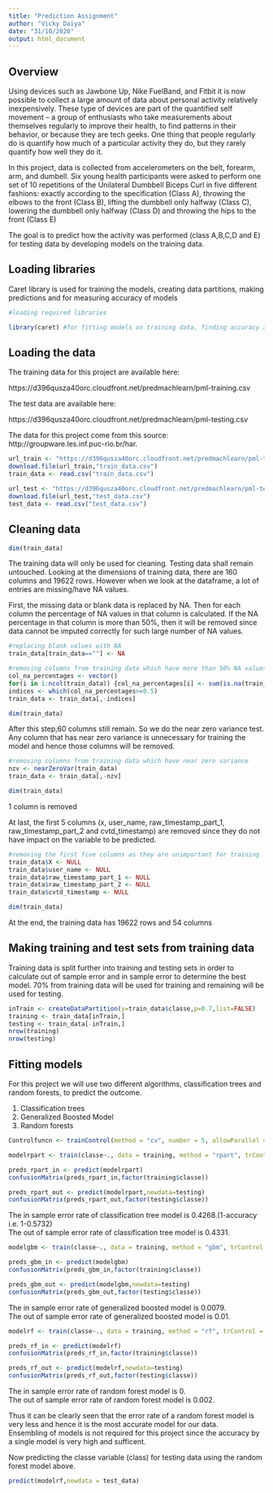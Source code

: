 ---
title: "Prediction Assignment"
author: "Vicky Daiya"
date: "31/10/2020"
output: html_document
---

## Overview

Using devices such as Jawbone Up, Nike FuelBand, and Fitbit it is now possible to collect a large amount of data about personal activity relatively inexpensively. These type of devices are part of the quantified self movement – a group of enthusiasts who take measurements about themselves regularly to improve their health, to find patterns in their behavior, or because they are tech geeks. One thing that people regularly do is quantify how much of a particular activity they do, but they rarely quantify how well they do it.  

In this project, data is collected from accelerometers on the belt, forearm, arm, and dumbell. Six young health participants were asked to perform one set of 10 repetitions of the Unilateral Dumbbell Biceps Curl in five different fashions: exactly according to the specification (Class A), throwing the elbows to the front (Class B), lifting the dumbbell only halfway (Class C), lowering the dumbbell only halfway (Class D) and throwing the hips to the front (Class E)

The goal is to predict how the activity was performed (class A,B,C,D and E) for testing data by developing models on the training data.

## Loading libraries

Caret library is used for training the models, creating data partitions, making predictions and for measuring accuracy of models

```{r libs}
#loading required libraries

library(caret) #for fitting models on training data, finding accuracy and predicting on test set
```

## Loading the data

The training data for this project are available here:

https://d396qusza40orc.cloudfront.net/predmachlearn/pml-training.csv

The test data are available here:

https://d396qusza40orc.cloudfront.net/predmachlearn/pml-testing.csv

The data for this project come from this source: http://groupware.les.inf.puc-rio.br/har.

```{r loading,cache=TRUE}
url_train <- "https://d396qusza40orc.cloudfront.net/predmachlearn/pml-training.csv"
download.file(url_train,"train_data.csv")
train_data <- read.csv("train_data.csv")

url_test <- "https://d396qusza40orc.cloudfront.net/predmachlearn/pml-testing.csv"
download.file(url_test,"test_data.csv")
test_data <- read.csv("test_data.csv")
```

## Cleaning data

```{r}
dim(train_data)
```

The training data will only be used for cleaning. Testing data shall remain untouched. Looking at the dimensions of training data, there are 160 columns and 19622 rows. However when we look at the dataframe, a lot of entries are missing/have NA values.   

First, the missing data or blank data is replaced by NA. Then for each column the percentage of NA values in that column is calculated. If the NA percentage in that column is more than 50%, then it will be removed since data cannot be imputed correctly for such large number of NA values.  

```{r cleaning}

#replacing blank values with NA
train_data[train_data==""] <- NA

#removing columns from training data which have more than 50% NA values 
col_na_percentages <- vector()
for(i in 1:ncol(train_data)) {col_na_percentages[i] <- sum(is.na(train_data[,i]))/nrow(train_data)}
indices <- which(col_na_percentages>=0.5)
train_data <- train_data[,-indices]

dim(train_data)
```

After this step,60 columns still remain. So we do the near zero variance test. Any column that has near zero variance is unnecessary for training the model and hence those columns will be removed.

```{r}

#removing columns from training data which have near zero variance
nzv <- nearZeroVar(train_data)
train_data <- train_data[,-nzv]

dim(train_data)
```

1 column is removed 

At last, the first 5 columns (x, user_name, raw_timestamp_part_1, raw_timestamp_part_2 and cvtd_timestamp) are removed since they do not have impact on the variable to be predicted. 

```{r}

#removing the first five columns as they are unimportant for training
train_data$X <- NULL
train_data$user_name <- NULL
train_data$raw_timestamp_part_1 <- NULL
train_data$raw_timestamp_part_2 <- NULL
train_data$cvtd_timestamp <- NULL

dim(train_data)
```

At the end, the training data has 19622 rows and 54 columns

## Making training and test sets from training data

Training data is split further into training and testing sets in order to calculate out of sample error and in sample error to determine the best model. 70% from training data will be used for training and remaining will be used for testing. 

```{r}
inTrain <- createDataPartition(y=train_data$classe,p=0.7,list=FALSE)
training <- train_data[inTrain,]
testing <- train_data[-inTrain,]
nrow(training)
nrow(testing)
```

## Fitting models

For this project we will use two different algorithms, classification trees and random forests, to predict the outcome.

1. Classification trees
2. Generalized Boosted Model 
3. Random forests

```{r rpart, cache=TRUE}
Controlfuncn <- trainControl(method = "cv", number = 5, allowParallel = TRUE)

modelrpart <- train(classe~., data = training, method = "rpart", trControl = Controlfuncn)

preds_rpart_in <- predict(modelrpart)
confusionMatrix(preds_rpart_in,factor(training$classe))

preds_rpart_out <- predict(modelrpart,newdata=testing)
confusionMatrix(preds_rpart_out,factor(testing$classe))

```

The in sample error rate of classification tree model is 0.4268.(1-accuracy i.e. 1-0.5732)  
The out of sample error rate of classification tree model is 0.4331.

```{r gbm train,cache=TRUE,results=FALSE}

modelgbm <- train(classe~., data = training, method = "gbm", trControl = Controlfuncn)

```

```{r gbm results}
preds_gbm_in <- predict(modelgbm)
confusionMatrix(preds_gbm_in,factor(training$classe))

preds_gbm_out <- predict(modelgbm,newdata=testing)
confusionMatrix(preds_gbm_out,factor(testing$classe))
```

The in sample error rate of generalized boosted model is 0.0079.  
The out of sample error rate of generalized boosted model is 0.01.


```{r rf, cache=TRUE}


modelrf <- train(classe~., data = training, method = "rf", trControl = Controlfuncn)

preds_rf_in <- predict(modelrf)
confusionMatrix(preds_rf_in,factor(training$classe))

preds_rf_out <- predict(modelrf,newdata=testing)
confusionMatrix(preds_rf_out,factor(testing$classe))
```

The in sample error rate of random forest model is 0.  
The out of sample error rate of random forest model is 0.002.  

Thus it can be clearly seen that the error rate of a random forest model is very less and hence it is the most accurate model for our data.  
Ensembling of models is not required for this project since the accuracy by a single model is very high and sufficent.  

Now predicting the classe variable (class) for testing data using the random forest model above.

```{r predict}
predict(modelrf,newdata = test_data)
```

